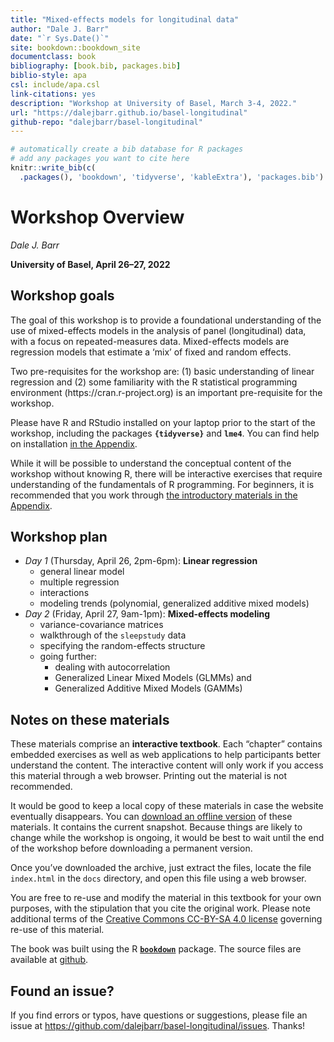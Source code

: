 ```yaml
--- 
title: "Mixed-effects models for longitudinal data"
author: "Dale J. Barr"
date: "`r Sys.Date()`"
site: bookdown::bookdown_site
documentclass: book
bibliography: [book.bib, packages.bib]
biblio-style: apa
csl: include/apa.csl
link-citations: yes
description: "Workshop at University of Basel, March 3-4, 2022."
url: "https://dalejbarr.github.io/basel-longitudinal"
github-repo: "dalejbarr/basel-longitudinal"
---
```


```r
# automatically create a bib database for R packages
# add any packages you want to cite here
knitr::write_bib(c(
  .packages(), 'bookdown', 'tidyverse', 'kableExtra'), 'packages.bib')

```

# Workshop Overview {-}

*Dale J. Barr*

**University of Basel, April 26--27, 2022**

## Workshop goals {-}

The goal of this workshop is to provide a foundational understanding of the use of mixed-effects models in the analysis of panel (longitudinal) data, with a focus on repeated-measures data. Mixed-effects models are regression models that estimate a 'mix' of fixed and random effects. 

Two pre-requisites for the workshop are: (1) basic understanding of linear regression and (2) some familiarity with the R statistical programming environment (https://cran.r-project.org) is an important pre-requisite for the workshop. 

Please have R and RStudio installed on your laptop prior to the start of the workshop, including the packages **`{tidyverse}`** and **`lme4`**. You can find help on installation [in the Appendix](installing-and-configuring-rrstudio.html).

While it will be possible to understand the conceptual content of the workshop without knowing R, there will be interactive exercises that require understanding of the fundamentals of R programming. For beginners, it is recommended that you work through [the introductory materials in the Appendix](coding-in-r-with-the-rstudio-ide.html).

## Workshop plan {-}

- *Day 1* (Thursday, April 26, 2pm-6pm): **Linear regression**
  - general linear model
  - multiple regression
  - interactions
  - modeling trends (polynomial, generalized additive mixed models)

- *Day 2* (Friday, April 27, 9am-1pm): **Mixed-effects modeling**
  - variance-covariance matrices
  - walkthrough of the `sleepstudy` data
  - specifying the random-effects structure
  - going further:
    - dealing with autocorrelation
    - Generalized Linear Mixed Models (GLMMs) and
    - Generalized Additive Mixed Models (GAMMs)

## Notes on these materials {-}

These materials comprise an **interactive textbook**. Each "chapter" contains embedded exercises as well as web applications to help participants better understand the content. The interactive content will only work if you access this material through a web browser. Printing out the material is not recommended. 

It would be good to keep a local copy of these materials in case the website eventually disappears. You can [download an offline version](basel-longitudinal.zip){target="_download"} of these materials. It contains the current snapshot. Because things are likely to change while the workshop is ongoing, it would be best to wait until the end of the workshop before downloading a permanent version.

Once you've downloaded the archive, just extract the files, locate the file `index.html` in the `docs` directory, and open this file using a web browser.

You are free to re-use and modify the material in this textbook for your own purposes, with the stipulation that you cite the original work. Please note additional terms of the [Creative Commons CC-BY-SA 4.0 license](https://creativecommons.org/licenses/by-sa/4.0/) governing re-use of this material.

The book was built using the R [**`bookdown`**](https://bookdown.org) package. The source files are available at [github](https://github.com/dalejbarr/basel-longitudinal).

## Found an issue? {-}

If you find errors or typos, have questions or suggestions, please file an issue at <https://github.com/dalejbarr/basel-longitudinal/issues>. Thanks!
